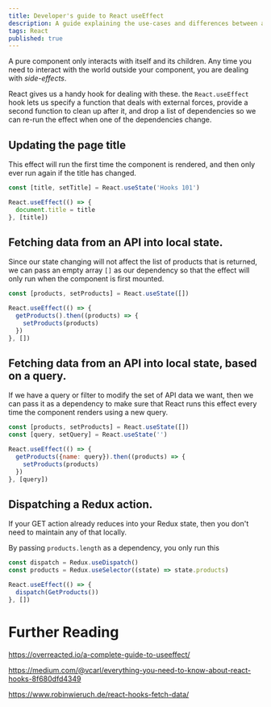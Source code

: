 ```yaml
---
title: Developer's guide to React useEffect
description: A guide explaining the use-cases and differences between a few of React's Hooks
tags: React
published: true
---
```


A pure component only interacts with itself and its children. Any time you need to interact with the world outside your component, you are dealing with _side-effects_.

React gives us a handy hook for dealing with these. the `React.useEffect` hook lets us specify a function that deals with external forces, provide a second function to clean up after it, and drop a list of dependencies so we can re-run the effect when one of the dependencies change.

## Updating the page title

This effect will run the first time the component is rendered, and then only ever run again if the title has changed.

```js numbered
const [title, setTitle] = React.useState('Hooks 101')

React.useEffect(() => {
  document.title = title
}, [title])
```

## Fetching data from an API into local state.

Since our state changing will not affect the list of products that is returned, we can pass an empty array `[]` as our dependency so that the effect will only run when the component is first mounted.

```js numbered
const [products, setProducts] = React.useState([])

React.useEffect(() => {
  getProducts().then((products) => {
    setProducts(products)
  })
}, [])
```

## Fetching data from an API into local state, based on a query.

If we have a query or filter to modify the set of API data we want, then we can pass it as a dependency to make sure that React runs this effect every time the component renders using a new query.

```js numbered
const [products, setProducts] = React.useState([])
const [query, setQuery] = React.useState('')

React.useEffect(() => {
  getProducts({name: query}).then((products) => {
    setProducts(products)
  })
}, [query])
```

## Dispatching a Redux action.

If your GET action already reduces into your Redux state, then you don't need to maintain any of that locally.

By passing `products.length` as a dependency, you only run this

```js numbered
const dispatch = Redux.useDispatch()
const products = Redux.useSelector((state) => state.products)

React.useEffect(() => {
  dispatch(GetProducts())
}, [])
```

# Further Reading

https://overreacted.io/a-complete-guide-to-useeffect/

https://medium.com/@vcarl/everything-you-need-to-know-about-react-hooks-8f680dfd4349

https://www.robinwieruch.de/react-hooks-fetch-data/
